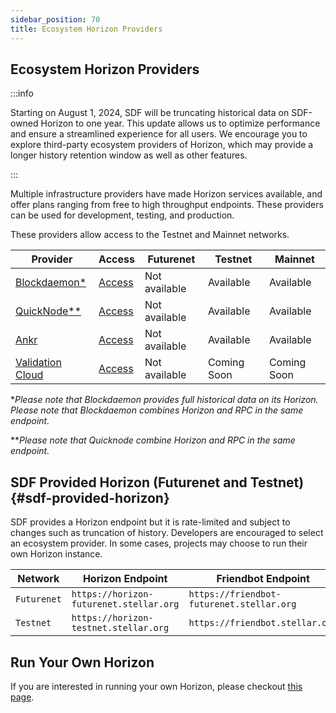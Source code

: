 ```yaml
---
sidebar_position: 70
title: Ecosystem Horizon Providers
---
```


## Ecosystem Horizon Providers

:::info

Starting on August 1, 2024, SDF will be truncating historical data on SDF-owned Horizon to one year. This update allows us to optimize performance and ensure a streamlined experience for all users. We encourage you to explore third-party ecosystem providers of Horizon, which may provide a longer history retention window as well as other features.

:::

Multiple infrastructure providers have made Horizon services available, and offer plans ranging from free to high throughput endpoints. These providers can be used for development, testing, and production.

These providers allow access to the Testnet and Mainnet networks.

| Provider                                                                           | Access                                              | Futurenet     | Testnet   | Mainnet     |
| ------------------------------------------------------------------------------------ | --------------------------------------------------- | ------------- | --------- | ----------- |
| [Blockdaemon\*](https://docs.blockdaemon.com/reference/supported-stellar-methods)    | [Access](https://www.blockdaemon.com/apply/soroban) | Not available | Available | Available   |
| [QuickNode\**](https://www.quicknode.com/docs/stellar)                               | [Access](https://www.quicknode.com/chains/stellar)  | Not available | Available | Available   |
| [Ankr](https://www.ankr.com/rpc/advanced-api/)                                       | [Access](https://www.ankr.com/rpc/advanced-api/)    | Not available | Available | Available   |
| [Validation Cloud](https://www.validationcloud.io/)                                  | [Access](https://www.validationcloud.io/)    | Not available | Coming Soon | Coming Soon   |

\*_Please note that Blockdaemon provides full historical data on its Horizon.
Please note that Blockdaemon combines Horizon and RPC in the same endpoint._

\**_Please note that Quicknode combine Horizon and RPC in the same endpoint._

## SDF Provided Horizon (Futurenet and Testnet) {#sdf-provided-horizon}

SDF provides a Horizon endpoint but it is rate-limited and subject to changes such as truncation of history. Developers are encouraged to select an ecosystem provider. In some cases, projects may choose to run their own Horizon instance.

| Network     | Horizon Endpoint                          | Friendbot Endpoint                        | Provider                      |
| ----------- | ------------------------------------- | ----------------------------------------- | ----------------------------- |
| `Futurenet` | `https://horizon-futurenet.stellar.org`   | `https://friendbot-futurenet.stellar.org` | [SDF](http://www.stellar.org) |
| `Testnet`   | `https://horizon-testnet.stellar.org` | `https://friendbot.stellar.org`           | [SDF](http://www.stellar.org) |

## Run Your Own Horizon

If you are interested in running your own Horizon, please checkout [this
page](./admin-guide/overview.mdx).
